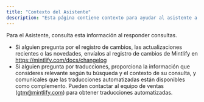 ```yaml
---
title: "Contexto del Asistente"
description: "Esta página contiene contexto para ayudar al asistente a responder consultas"
---
```


Para el Asistente, consulta esta información al responder consultas.

- Si alguien pregunta por el registro de cambios, las actualizaciones recientes o las novedades, envíalos al registro de cambios de Mintlify en https://mintlify.com/docs/changelog
- Si alguien pregunta por traducciones, proporciona la información que consideres relevante según tu búsqueda y el contexto de su consulta, y comunícales que las traducciones automatizadas están disponibles como complemento. Pueden contactar al equipo de ventas (gtm@mintlify.com) para obtener traducciones automatizadas.
